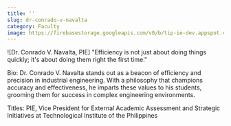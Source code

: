 ```yaml
---
title: ''
slug: dr-conrado-v-navalta
category: Faculty
image: https://firebasestorage.googleapis.com/v0/b/tip-ie-dev.appspot.com/o/faculty-member.webp?alt=media&token=3edaf027-f8a2-4f43-b00a-329281256393
---
```


![Dr. Conrado V. Navalta, PIE]
"Efficiency is not just about doing things quickly; it's about doing them right the first time."

Bio: Dr. Conrado V. Navalta stands out as a beacon of efficiency and precision in industrial engineering. With a philosophy that champions accuracy and effectiveness, he imparts these values to his students, grooming them for success in complex engineering environments.

Titles: PIE, Vice President for External Academic Assessment and Strategic Initiatives at Technological Institute of the Philippines
